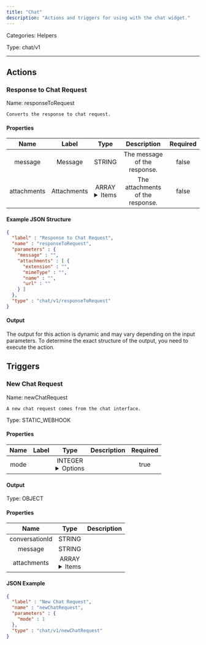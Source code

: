 ```yaml
---
title: "Chat"
description: "Actions and triggers for using with the chat widget."
---
```



Categories: Helpers


Type: chat/v1

<hr />



## Actions


### Response to Chat Request
Name: responseToRequest

`Converts the response to chat request.`

#### Properties

|      Name       |      Label     |     Type     |     Description     | Required |
|:---------------:|:--------------:|:------------:|:-------------------:|:--------:|
| message | Message | STRING | The message of the response. | false |
| attachments | Attachments | ARRAY <details> <summary> Items </summary> [FILE_ENTRY] </details> | The attachments of the response. | false |

#### Example JSON Structure
```json
{
  "label" : "Response to Chat Request",
  "name" : "responseToRequest",
  "parameters" : {
    "message" : "",
    "attachments" : [ {
      "extension" : "",
      "mimeType" : "",
      "name" : "",
      "url" : ""
    } ]
  },
  "type" : "chat/v1/responseToRequest"
}
```

#### Output

The output for this action is dynamic and may vary depending on the input parameters. To determine the exact structure of the output, you need to execute the action.





## Triggers


### New Chat Request
Name: newChatRequest

`A new chat request comes from the chat interface.`

Type: STATIC_WEBHOOK

#### Properties

|      Name       |      Label     |     Type     |     Description     | Required |
|:---------------:|:--------------:|:------------:|:-------------------:|:--------:|
| mode | | INTEGER <details> <summary> Options </summary> 1, 2 </details> |  | true |


#### Output



Type: OBJECT


#### Properties

|     Name     |     Type     |     Description     |
|:------------:|:------------:|:-------------------:|
| conversationId | STRING |  |
| message | STRING |  |
| attachments | ARRAY <details> <summary> Items </summary> [FILE_ENTRY] </details> |  |




#### JSON Example
```json
{
  "label" : "New Chat Request",
  "name" : "newChatRequest",
  "parameters" : {
    "mode" : 1
  },
  "type" : "chat/v1/newChatRequest"
}
```




